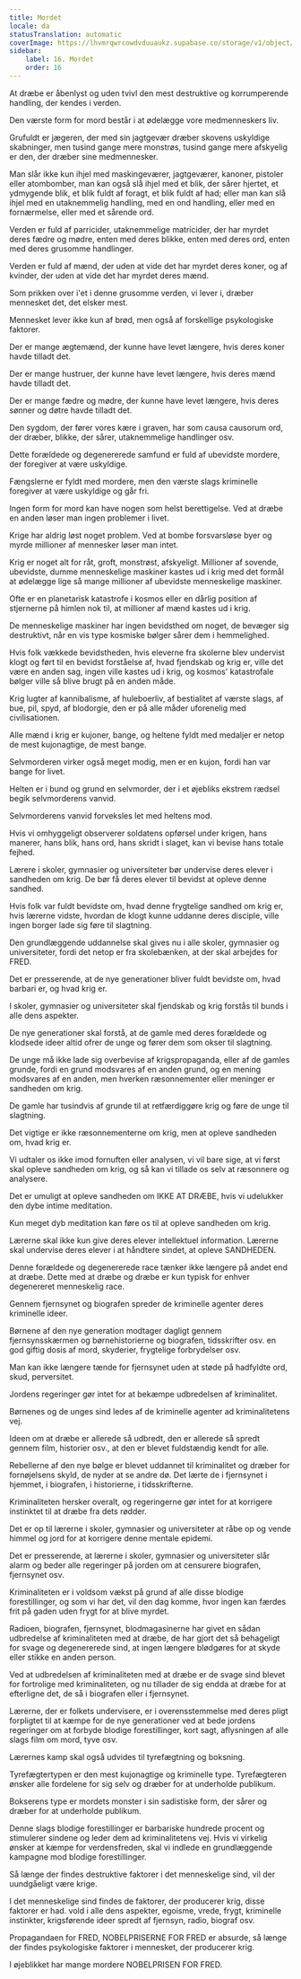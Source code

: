 ```yaml
---
title: Mordet
locale: da
statusTranslation: automatic
coverImage: https://lhvmrqwrcowdvduuaukz.supabase.co/storage/v1/object/public/strapi-uploads/small_cover-educacion-fundamental.webp-2d51a7828a2b1309555be27f7e2a61a0.webp
sidebar:
    label: 16. Mordet
    order: 16
---
```

At dræbe er åbenlyst og uden tvivl den mest destruktive og korrumperende handling, der kendes i verden.

Den værste form for mord består i at ødelægge vore medmenneskers liv.

Grufuldt er jægeren, der med sin jagtgevær dræber skovens uskyldige skabninger, men tusind gange mere monstrøs, tusind gange mere afskyelig er den, der dræber sine medmennesker.

Man slår ikke kun ihjel med maskingeværer, jagtgeværer, kanoner, pistoler eller atombomber, man kan også slå ihjel med et blik, der sårer hjertet, et ydmygende blik, et blik fuldt af foragt, et blik fuldt af had; eller man kan slå ihjel med en utaknemmelig handling, med en ond handling, eller med en fornærmelse, eller med et sårende ord.

Verden er fuld af parricider, utaknemmelige matricider, der har myrdet deres fædre og mødre, enten med deres blikke, enten med deres ord, enten med deres grusomme handlinger.

Verden er fuld af mænd, der uden at vide det har myrdet deres koner, og af kvinder, der uden at vide det har myrdet deres mænd.

Som prikken over i'et i denne grusomme verden, vi lever i, dræber mennesket det, det elsker mest.

Mennesket lever ikke kun af brød, men også af forskellige psykologiske faktorer.

Der er mange ægtemænd, der kunne have levet længere, hvis deres koner havde tilladt det.

Der er mange hustruer, der kunne have levet længere, hvis deres mænd havde tilladt det.

Der er mange fædre og mødre, der kunne have levet længere, hvis deres sønner og døtre havde tilladt det.

Den sygdom, der fører vores kære i graven, har som causa causorum ord, der dræber, blikke, der sårer, utaknemmelige handlinger osv.

Dette forældede og degenererede samfund er fuld af ubevidste mordere, der foregiver at være uskyldige.

Fængslerne er fyldt med mordere, men den værste slags kriminelle foregiver at være uskyldige og går fri.

Ingen form for mord kan have nogen som helst berettigelse. Ved at dræbe en anden løser man ingen problemer i livet.

Krige har aldrig løst noget problem. Ved at bombe forsvarsløse byer og myrde millioner af mennesker løser man intet.

Krig er noget alt for råt, groft, monstrøst, afskyeligt. Millioner af sovende, ubevidste, dumme menneskelige maskiner kastes ud i krig med det formål at ødelægge lige så mange millioner af ubevidste menneskelige maskiner.

Ofte er en planetarisk katastrofe i kosmos eller en dårlig position af stjernerne på himlen nok til, at millioner af mænd kastes ud i krig.

De menneskelige maskiner har ingen bevidsthed om noget, de bevæger sig destruktivt, når en vis type kosmiske bølger sårer dem i hemmelighed.

Hvis folk vækkede bevidstheden, hvis eleverne fra skolerne blev undervist klogt og ført til en bevidst forståelse af, hvad fjendskab og krig er, ville det være en anden sag, ingen ville kastes ud i krig, og kosmos' katastrofale bølger ville så blive brugt på en anden måde.

Krig lugter af kannibalisme, af huleboerliv, af bestialitet af værste slags, af bue, pil, spyd, af blodorgie, den er på alle måder uforenelig med civilisationen.

Alle mænd i krig er kujoner, bange, og heltene fyldt med medaljer er netop de mest kujonagtige, de mest bange.

Selvmorderen virker også meget modig, men er en kujon, fordi han var bange for livet.

Helten er i bund og grund en selvmorder, der i et øjebliks ekstrem rædsel begik selvmorderens vanvid.

Selvmorderens vanvid forveksles let med heltens mod.

Hvis vi omhyggeligt observerer soldatens opførsel under krigen, hans manerer, hans blik, hans ord, hans skridt i slaget, kan vi bevise hans totale fejhed.

Lærere i skoler, gymnasier og universiteter bør undervise deres elever i sandheden om krig. De bør få deres elever til bevidst at opleve denne sandhed.

Hvis folk var fuldt bevidste om, hvad denne frygtelige sandhed om krig er, hvis lærerne vidste, hvordan de klogt kunne uddanne deres disciple, ville ingen borger lade sig føre til slagtning.

Den grundlæggende uddannelse skal gives nu i alle skoler, gymnasier og universiteter, fordi det netop er fra skolebænken, at der skal arbejdes for FRED.

Det er presserende, at de nye generationer bliver fuldt bevidste om, hvad barbari er, og hvad krig er.

I skoler, gymnasier og universiteter skal fjendskab og krig forstås til bunds i alle dens aspekter.

De nye generationer skal forstå, at de gamle med deres forældede og klodsede ideer altid ofrer de unge og fører dem som okser til slagtning.

De unge må ikke lade sig overbevise af krigspropaganda, eller af de gamles grunde, fordi en grund modsvares af en anden grund, og en mening modsvares af en anden, men hverken ræsonnementer eller meninger er sandheden om krig.

De gamle har tusindvis af grunde til at retfærdiggøre krig og føre de unge til slagtning.

Det vigtige er ikke ræsonnementerne om krig, men at opleve sandheden om, hvad krig er.

Vi udtaler os ikke imod fornuften eller analysen, vi vil bare sige, at vi først skal opleve sandheden om krig, og så kan vi tillade os selv at ræsonnere og analysere.

Det er umuligt at opleve sandheden om IKKE AT DRÆBE, hvis vi udelukker den dybe intime meditation.

Kun meget dyb meditation kan føre os til at opleve sandheden om krig.

Lærerne skal ikke kun give deres elever intellektuel information. Lærerne skal undervise deres elever i at håndtere sindet, at opleve SANDHEDEN.

Denne forældede og degenererede race tænker ikke længere på andet end at dræbe. Dette med at dræbe og dræbe er kun typisk for enhver degenereret menneskelig race.

Gennem fjernsynet og biografen spreder de kriminelle agenter deres kriminelle ideer.

Børnene af den nye generation modtager dagligt gennem fjernsynsskærmen og børnehistorierne og biografen, tidsskrifter osv. en god giftig dosis af mord, skyderier, frygtelige forbrydelser osv.

Man kan ikke længere tænde for fjernsynet uden at støde på hadfyldte ord, skud, perversitet.

Jordens regeringer gør intet for at bekæmpe udbredelsen af kriminalitet.

Børnenes og de unges sind ledes af de kriminelle agenter ad kriminalitetens vej.

Ideen om at dræbe er allerede så udbredt, den er allerede så spredt gennem film, historier osv., at den er blevet fuldstændig kendt for alle.

Rebellerne af den nye bølge er blevet uddannet til kriminalitet og dræber for fornøjelsens skyld, de nyder at se andre dø. Det lærte de i fjernsynet i hjemmet, i biografen, i historierne, i tidsskrifterne.

Kriminaliteten hersker overalt, og regeringerne gør intet for at korrigere instinktet til at dræbe fra dets rødder.

Det er op til lærerne i skoler, gymnasier og universiteter at råbe op og vende himmel og jord for at korrigere denne mentale epidemi.

Det er presserende, at lærerne i skoler, gymnasier og universiteter slår alarm og beder alle regeringer på jorden om at censurere biografen, fjernsynet osv.

Kriminaliteten er i voldsom vækst på grund af alle disse blodige forestillinger, og som vi har det, vil den dag komme, hvor ingen kan færdes frit på gaden uden frygt for at blive myrdet.

Radioen, biografen, fjernsynet, blodmagasinerne har givet en sådan udbredelse af kriminaliteten med at dræbe, de har gjort det så behageligt for svage og degenererede sind, at ingen længere blødgøres for at skyde eller stikke en anden person.

Ved at udbredelsen af kriminaliteten med at dræbe er de svage sind blevet for fortrolige med kriminaliteten, og nu tillader de sig endda at dræbe for at efterligne det, de så i biografen eller i fjernsynet.

Lærerne, der er folkets undervisere, er i overensstemmelse med deres pligt forpligtet til at kæmpe for de nye generationer ved at bede jordens regeringer om at forbyde blodige forestillinger, kort sagt, aflysningen af alle slags film om mord, tyve osv.

Lærernes kamp skal også udvides til tyrefægtning og boksning.

Tyrefægtertypen er den mest kujonagtige og kriminelle type. Tyrefægteren ønsker alle fordelene for sig selv og dræber for at underholde publikum.

Bokserens type er mordets monster i sin sadistiske form, der sårer og dræber for at underholde publikum.

Denne slags blodige forestillinger er barbariske hundrede procent og stimulerer sindene og leder dem ad kriminalitetens vej. Hvis vi virkelig ønsker at kæmpe for verdensfreden, skal vi indlede en grundlæggende kampagne mod blodige forestillinger.

Så længe der findes destruktive faktorer i det menneskelige sind, vil der uundgåeligt være krige.

I det menneskelige sind findes de faktorer, der producerer krig, disse faktorer er had. vold i alle dens aspekter, egoisme, vrede, frygt, kriminelle instinkter, krigsførende ideer spredt af fjernsyn, radio, biograf osv.

Propagandaen for FRED, NOBELPRISERNE FOR FRED er absurde, så længe der findes psykologiske faktorer i mennesket, der producerer krig.

I øjeblikket har mange mordere NOBELPRISEN FOR FRED.


